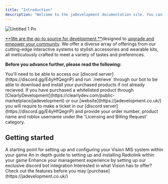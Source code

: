 ```yaml
---
title: "Introduction"
description: "Welcome to the jaDevelopment documentation site. You can find all of the intricate guides, information and advice for setting up our interactive products. Instructions on customisation and setup can be found here."
---
```


![Untitled 1 Pn](/images/Untitled-1.png)

[**We are the go-to source for development **](https://jadevelopment.co.uk/)designed to <u>upgrade and empower your community</u>. We offer a diverse array of offerings from our cutting-edge interactive systems to stylish accessories and wearable kits, all meticulously crafted to meet a variety of tastes and preferences.

**Before you advance further, please read the following:**

<Info>
  You'll need to be able to access our [discord server](https://discord.gg/E4yHfQegnP) and run `/retrieve` through our bot to be able to download and install your purchased products if not already recieved.
</Info>

<Warning>
  If you have purchased a whitelisted product through [ClearlyDevelopment](https://clearlydev.com/public-marketplace/jadevelopment) or our [website](https://jadevelopment.co.uk/) you will require to make a ticket in our [discord server](https://discord.gg/E4yHfQegnP) and provide your order number, product name and roblox username under the 'Licensing and Billing Request' category.
</Warning>

## Getting started

<CardGroup cols={2}>
  <Card title="Setting Up Vision MIS" icon="circle-plus" href="https://jadevelopment.mintlify.app/visionmis/installation">
    A starting point for setting up and configuring your Vision MIS system within your game
  </Card>
  <Card title="Radiolink Installation" icon="radio" href="https://jadevelopment.mintlify.app/radiolink/installation">
    An in depth guide to setting up and installing Radiolink within your game
  </Card>
  <Card title="Vision Discord Bot" icon="image-portrait">
    Enhance your management experience by setting up our exclusive discord bot integration
  </Card>
  <Card title="Vision Features" icon="list" href="https://jadevelopment.mintlify.app/visionmis/fp/createprofile">
    Interested in what Vision has to offer? Check out the features before you may [purchase](https://jadevelopment.co.uk/)
  </Card>
</CardGroup>